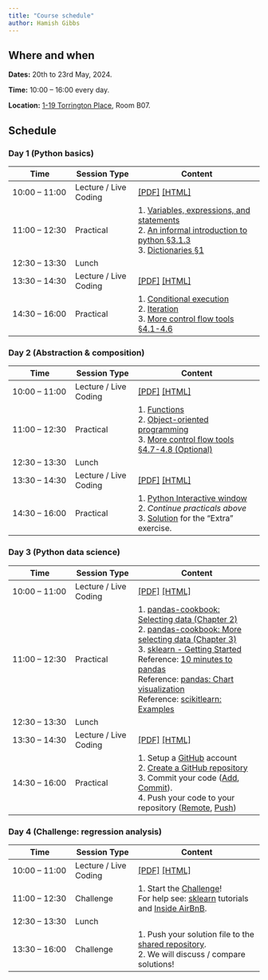 ```yaml
---
title: "Course schedule"
author: Hamish Gibbs
---
```


## Where and when

**Dates:** 20th to 23rd May, 2024. 

**Time:** 10:00 – 16:00 every day.

**Location:** [1-19 Torrington Place](https://maps.app.goo.gl/u9iX38uM1TyYpn3E9), Room B07.

## Schedule

### Day 1 (Python basics)

| Time | Session Type | Content |
|-|-|--|
| 10:00 – 11:00 | Lecture / Live Coding | [[PDF]](./slides/slides_introduction.pdf) [[HTML]](./slides/slides_introduction.qmd) |
| 11:00 – 12:30 | Practical | 1. [Variables, expressions, and statements](https://www.py4e.com/html3/02-variables) <br> 2. [An informal introduction to python §3.1.3](https://docs.python.org/3/tutorial/introduction.html#lists) <br> 3. [Dictionaries §1](https://www.py4e.com/html3/09-dictionaries) |
| 12:30 – 13:30 | Lunch | 
| 13:30 – 14:30 | Lecture / Live Coding | [[PDF]](./slides/slides_control_logic.pdf) [[HTML]](./slides/slides_control_logic.qmd) |
| 14:30 – 16:00 | Practical | 1. [Conditional execution](https://www.py4e.com/html3/03-conditional) <br> 2. [Iteration](https://www.py4e.com/html3/05-iterations) <br> 3. [More control flow tools §4.1-4.6](https://docs.python.org/3/tutorial/controlflow.html)

### Day 2 (Abstraction & composition)

| Time | Session Type | Content |
|-|-|--|
| 10:00 – 11:00 | Lecture / Live Coding | [[PDF]](./slides/slides_abstraction_and_composition.pdf) [[HTML]](./slides/slides_abstraction_and_composition.qmd) |
| 11:00 – 12:30 | Practical | 1. [Functions](https://www.py4e.com/html3/04-functions) <br> 2. [Object-oriented programming](https://www.py4e.com/html3/14-objects) <br> 3. [More control flow tools §4.7-4.8 (Optional)](https://docs.python.org/3/tutorial/controlflow.html#defining-functions)|
| 12:30 – 13:30 | Lunch | 
| 13:30 – 14:30 | Lecture / Live Coding | [[PDF]](./slides/slides_vscode_python.pdf) [[HTML]](./slides/slides_vscode_python.qmd) |
| 14:30 – 16:00 | Practical | 1. [Python Interactive window](https://code.visualstudio.com/docs/python/jupyter-support-py) <br> 2. *Continue practicals above* <br> 3. [Solution](https://colab.research.google.com/drive/1yVVDZlKoaZhARko4AO6qqqtlexOVoTSD?usp=sharing) for the "Extra" exercise. |

### Day 3 (Python data science)

| Time | Session Type | Content |
|-|-|--|
| 10:00 – 11:00 | Lecture / Live Coding | [[PDF]](./slides/slides_python_data_science.pdf) [[HTML]](./slides/slides_python_data_science.qmd) |
| 11:00 – 12:30 | Practical | 1. [pandas-cookbook: Selecting data (Chapter 2)](https://nbviewer.org/github/jvns/pandas-cookbook/blob/master/cookbook/Chapter%202%20-%20Selecting%20data%20&%20finding%20the%20most%20common%20complaint%20type.ipynb) <br> 2. [pandas-cookbook: More selecting data (Chapter 3)](https://nbviewer.org/github/jvns/pandas-cookbook/blob/master/cookbook/Chapter%203%20-%20Which%20borough%20has%20the%20most%20noise%20complaints%20%28or%2C%20more%20selecting%20data%29.ipynb) <br> 3. [sklearn - Getting Started](https://scikit-learn.org/stable/getting_started.html) <br> Reference: [10 minutes to pandas](https://pandas.pydata.org/docs/user_guide/10min.html) <br> Reference: [pandas: Chart visualization](https://pandas.pydata.org/docs/user_guide/visualization.html) <br> Reference: [scikitlearn: Examples](https://scikit-learn.org/stable/auto_examples/index.html#general-examples) |
| 12:30 – 13:30 | Lunch | 
| 13:30 – 14:30 | Lecture / Live Coding | [[PDF]](./slides/slides_collaboration.pdf) [[HTML]](./slides/slides_collaboration.qmd) |
| 14:30 – 16:00 | Practical | 1. Setup a [GitHub](https://github.com/) account <br> 2. [Create a GitHub repository](https://docs.github.com/en/repositories/creating-and-managing-repositories/creating-a-new-repository) <br> 3. Commit your code ([Add](https://github.com/git-guides/git-add), [Commit](https://github.com/git-guides/git-commit)). <br> 4. Push your code to your repository ([Remote](https://github.com/git-guides/git-remote), [Push](https://github.com/git-guides/git-push)) |

### Day 4 (Challenge: regression analysis)

| Time | Session Type | Content |
|-|-|--|
| 10:00 – 11:00 | Lecture / Live Coding | [[PDF]](./slides/slides_regression.pdf) [[HTML]](./slides/slides_regression.qmd) |
| 11:00 – 12:30 | Challenge | 1. Start the [Challenge](./challenge.qmd)! <br> For help see: [sklearn](https://scikit-learn.org/stable/tutorial/index.html) tutorials and [Inside AirBnB](https://insideairbnb.com/). |
| 12:30 – 13:30 | Lunch | 
| 13:30 – 16:00 | Challenge | 1. Push your solution file to the [shared repository](https://github.com/hamishgibbs/sdi_python_foundations_2024). <br> 2. We will discuss / compare solutions! |
